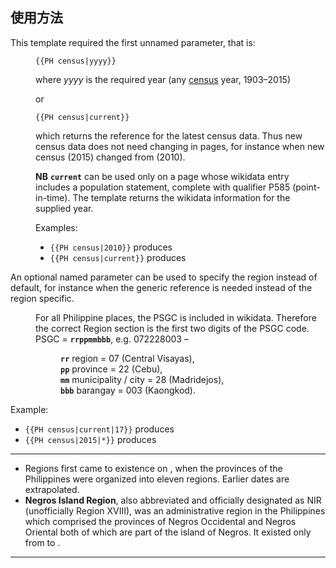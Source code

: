 {{Documentation subpage}}
<!-- Please place categories where indicated at the bottom of this page and interwikis at Wikidata (see [[Wikipedia:Wikidata]]) -->
== 使用方法 ==

This template required the first unnamed parameter, that is:

:<pre>{{PH census|yyyy}}</pre> where ''yyyy'' is the required year (any <span style="text-decoration: underline;">census</span> year, 1903–2015)

:or

:<pre>{{PH census|current}}</pre> which returns the reference for the latest census data.  Thus new census data does not need changing in pages, for instance when new census (2015) changed from (2010).

:'''NB''' '''<code>current</code>''' can be used only on a page whose wikidata entry includes a population statement, complete with qualifier P585 (point-in-time). The template returns the wikidata information for the supplied year.

:Examples:
:* <code><nowiki>{{PH census|2010}}</nowiki></code> produces {{PH census|2010}}
:* <code><nowiki>{{PH census|current}}</nowiki></code> produces {{PH census|current}} 

An optional named parameter can be used to specify the region instead of default, for instance when the generic reference is needed instead of the region specific.
:For all Philippine places, the PSGC is included in wikidata.  Therefore the correct Region section is the first two digits of the PSGC code.
:PSGC = '''<code>rrppmmbbb</code>''', e.g. 072228003 –
::'''<code>rr</code>''' region = 07 (Central Visayas),
::'''<code>pp</code>''' province = 22 (Cebu),
::'''<code>mm</code>''' municipality / city = 28 (Madridejos),
::'''<code>bbb</code>''' barangay = 003 (Kaongkod). 
{{columns-list|colwidth=24em|
:* '''01''' for Region I: Ilocos
:* '''02''' for Region II: Cagayan Valley
:* '''03''' for Region III: Central Luzon
:* '''04''' for Region IV: Calabarzon
:* '''05''' for Region V: Bicol Region
:* '''06''' for Region VI: Western Visayas
:* '''07''' for Region VII: Central Visayas
:* '''08''' for Region VIII: Eastern Visayas
:* '''09''' for Region IX: Zamboanga Peninsula
:* '''10''' for Region X: Northern Mindanao
:* '''11''' for Region XI: Davao Region
:* '''12''' for Region XII: Soccsksargen
:* '''13''' for National Capital Region
:* '''14''' for Cordillera Administrative Region
:* '''15''' for Autonomous Region in Muslim Mindanao
:* '''16''' for Caraga
:* '''17''' for Mimaropa
<!--:* '''18''' for Negros Island Region
 -->}}

Example:
* <code><nowiki>{{PH census|current|17}}</nowiki></code> produces {{PH census|current|17}}
* <code><nowiki>{{PH census|2015|*}}</nowiki></code> produces {{PH census|2015|*}}
<hr />
* Regions first came to existence on {{date|24 sep 1972}}, when the provinces of the Philippines were organized into eleven regions.  Earlier dates are extrapolated.
* '''Negros Island Region''', also abbreviated and officially designated as NIR (unofficially Region XVIII), was an administrative region in the Philippines which comprised the provinces of Negros Occidental and Negros Oriental both of which are part of the island of Negros. It existed only from {{date|29 may 2015}} to {{date| 9 aug 2017}}.
<hr />
{{reflist}}
<includeonly>{{basepage subpage|
[[Category:菲律賓模板]]
}}</includeonly>